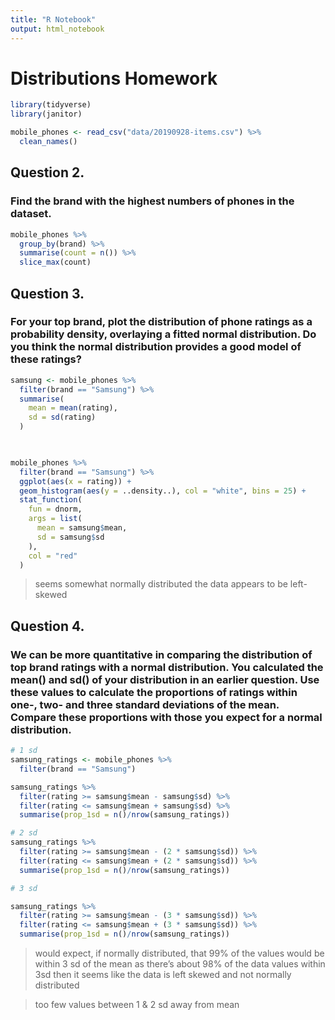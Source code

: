 ```yaml
---
title: "R Notebook"
output: html_notebook
---
```

# Distributions Homework


```r
library(tidyverse)
library(janitor)
```

```r
mobile_phones <- read_csv("data/20190928-items.csv") %>% 
  clean_names()
```
## Question 2.
### Find the brand with the highest numbers of phones in the dataset.

```r
mobile_phones %>% 
  group_by(brand) %>% 
  summarise(count = n()) %>% 
  slice_max(count)

```
## Question 3.
### For your top brand, plot the distribution of phone ratings as a probability density, overlaying a fitted normal distribution. Do you think the normal distribution provides a good model of these ratings?


```r
samsung <- mobile_phones %>% 
  filter(brand == "Samsung") %>% 
  summarise(
    mean = mean(rating),
    sd = sd(rating)
  )
 


mobile_phones %>% 
  filter(brand == "Samsung") %>% 
  ggplot(aes(x = rating)) +
  geom_histogram(aes(y = ..density..), col = "white", bins = 25) +
  stat_function(
    fun = dnorm,
    args = list(
      mean = samsung$mean,
      sd = samsung$sd
    ),
    col = "red"
  )
```
> seems somewhat normally distributed
> the data appears to be left-skewed

## Question 4.
### We can be more quantitative in comparing the distribution of top brand ratings with a normal distribution. You calculated the mean() and sd() of your distribution in an earlier question. Use these values to calculate the proportions of ratings within one-, two- and three standard deviations of the mean. Compare these proportions with those you expect for a normal distribution.

```r
# 1 sd 
samsung_ratings <- mobile_phones %>% 
  filter(brand == "Samsung")

samsung_ratings %>% 
  filter(rating >= samsung$mean - samsung$sd) %>% 
  filter(rating <= samsung$mean + samsung$sd) %>% 
  summarise(prop_1sd = n()/nrow(samsung_ratings))
```
```r
# 2 sd
samsung_ratings %>% 
  filter(rating >= samsung$mean - (2 * samsung$sd)) %>% 
  filter(rating <= samsung$mean + (2 * samsung$sd)) %>% 
  summarise(prop_1sd = n()/nrow(samsung_ratings))

```

```r
# 3 sd

samsung_ratings %>% 
  filter(rating >= samsung$mean - (3 * samsung$sd)) %>% 
  filter(rating <= samsung$mean + (3 * samsung$sd)) %>% 
  summarise(prop_1sd = n()/nrow(samsung_ratings))
```
> would expect, if normally distributed, that 99% of the values would be within 3 sd of the mean
> as there's about 98% of the data values within 3sd then it seems like the data is left skewed and not normally distributed

> too few values between 1 & 2 sd away from mean